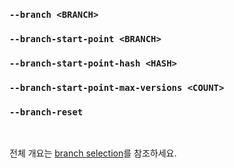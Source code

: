 ### `--branch <BRANCH>`
### `--branch-start-point <BRANCH>`
### `--branch-start-point-hash <HASH>`
### `--branch-start-point-max-versions <COUNT>`
### `--branch-reset`

<br />

전체 개요는 [branch selection](/ko/docs/explanation/branch-selection/)를 참조하세요.